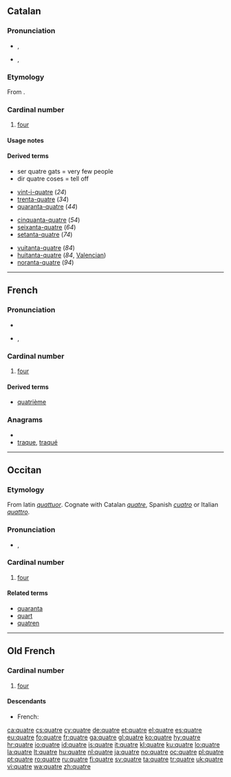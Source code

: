 ==Catalan==

===Pronunciation===
* {{a|Eastern}} {{IPA|/'aɫə/}}, {{SAMPA|/"a5@/}}
* {{a|Western}} {{IPA|/'aɫa/}}, {{SAMPA|/"a5a/}}

===Etymology===
From {{etyl|la|ca}}  {{term|lang=la|quattuor||four}}.

===Cardinal number===
{{cardinalbox|ca|3|4|5|tres|cinc|ord=quart|mult=quàdruple|wplink=Quatre}}
{{ca-num-card}}

# {{cardinal|lang=ca}} [[four]]

====Usage notes====
{{ca-num-card-note}}

====Derived terms====
* ser quatre gats = very few people
* dir quatre coses = tell off
{{rel-top3|24, 34, ..., 94}}
* [[vint-i-quatre#Catalan|vint-i-quatre]] (''24'')
* [[trenta-quatre#Catalan|trenta-quatre]] (''34'')
* [[quaranta-quatre#Catalan|quaranta-quatre]] (''44'')
{{rel-mid3}}
* [[cinquanta-quatre#Catalan|cinquanta-quatre]] (''54'')
* [[seixanta-quatre#Catalan|seixanta-quatre]] (''64'')
* [[setanta-quatre#Catalan|setanta-quatre]] (''74'')
{{rel-mid3}}
* [[vuitanta-quatre#Catalan|vuitanta-quatre]] (''84'')
* [[huitanta-quatre#Catalan|huitanta-quatre]] (''84'', [[Valencian]])
* [[noranta-quatre#Catalan|noranta-quatre]] (''94'')
{{rel-bottom}}

----

==French==

===Pronunciation===
* {{audio|Fr-quatre.ogg|audio}}
* {{IPA|lang=fr|/katʁ/}}, {{SAMPA|/katR/}}

===Cardinal number===
{{cardinalbox|fr|3|4|5|trois|cinq|ord=quatrième|wplink=Quatre}}
{{infl|fr|cardinal number}}

# [[four]]

====Derived terms====
* [[quatrième]]

===Anagrams===
* {{alphagram|aeqrtu}}
* [[traque#French|traque]], [[traqué#French|traqué]]

----

==Occitan==

===Etymology===
From latin ''[[quattuor]]''. Cognate with Catalan ''[[quatre]]'', Spanish ''[[cuatro]]'' or Italian ''[[quattro]]''.

===Pronunciation===
* {{IPA|/ˈkatre/|lang=oc}}, {{SAMPA|/'katre/}}

===Cardinal number===
{{infl|oc|cardinal number}}

# [[four]]

====Related terms====
* [[quaranta]]
* [[quart]]
* [[quatren]]

----

==Old French==

===Cardinal number===
{{infl|fro|cardinal number}}

# [[four]]

====Descendants====
* French: {{l|fr|quatre}}

[[ca:quatre]]
[[cs:quatre]]
[[cy:quatre]]
[[de:quatre]]
[[et:quatre]]
[[el:quatre]]
[[es:quatre]]
[[eu:quatre]]
[[fo:quatre]]
[[fr:quatre]]
[[ga:quatre]]
[[gl:quatre]]
[[ko:quatre]]
[[hy:quatre]]
[[hr:quatre]]
[[io:quatre]]
[[id:quatre]]
[[is:quatre]]
[[it:quatre]]
[[kl:quatre]]
[[ku:quatre]]
[[lo:quatre]]
[[la:quatre]]
[[lt:quatre]]
[[hu:quatre]]
[[nl:quatre]]
[[ja:quatre]]
[[no:quatre]]
[[oc:quatre]]
[[pl:quatre]]
[[pt:quatre]]
[[ro:quatre]]
[[ru:quatre]]
[[fi:quatre]]
[[sv:quatre]]
[[ta:quatre]]
[[tr:quatre]]
[[uk:quatre]]
[[vi:quatre]]
[[wa:quatre]]
[[zh:quatre]]